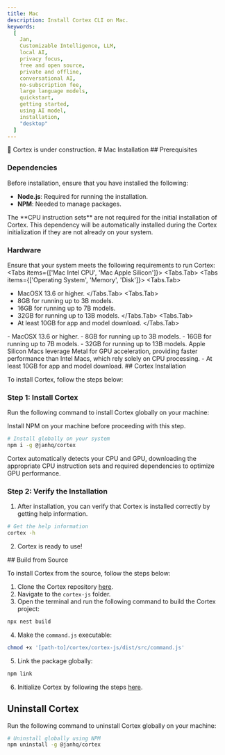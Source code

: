 ```yaml
---
title: Mac
description: Install Cortex CLI on Mac.
keywords:
  [
    Jan,
    Customizable Intelligence, LLM,
    local AI,
    privacy focus,
    free and open source,
    private and offline,
    conversational AI,
    no-subscription fee,
    large language models,
    quickstart,
    getting started,
    using AI model,
    installation,
    "desktop"
  ]
---
```




<Callout type="warning">
🚧 Cortex is under construction.
</Callout>
# Mac Installation
## Prerequisites

### Dependencies

Before installation, ensure that you have installed the following:

- **Node.js**: Required for running the installation.
- **NPM**: Needed to manage packages.

<Callout type="info">
The **CPU instruction sets** are not required for the initial installation of Cortex. This dependency will be automatically installed during the Cortex initialization if they are not already on your system.

</Callout>

### Hardware

Ensure that your system meets the following requirements to run Cortex:
<Tabs items={['Mac Intel CPU', 'Mac Apple Silicon']}>
<Tabs.Tab>
<Tabs items={['Operating System', 'Memory', 'Disk']}>
<Tabs.Tab>
- MacOSX 13.6 or higher.
</Tabs.Tab>
<Tabs.Tab>
- 8GB for running up to 3B models.
- 16GB for running up to 7B models.
- 32GB for running up to 13B models.
</Tabs.Tab>
<Tabs.Tab>
- At least 10GB for app and model download.
</Tabs.Tab>
</Tabs>
</Tabs.Tab>
<Tabs.Tab>
<Tabs items={['Operating System', 'Memory', 'Disk']}>
<Tabs.Tab>
- MacOSX 13.6 or higher.
</Tabs.Tab>
<Tabs.Tab>
- 8GB for running up to 3B models.
- 16GB for running up to 7B models.
- 32GB for running up to 13B models.
<Callout type="info">
Apple Silicon Macs leverage Metal for GPU acceleration, providing faster performance than Intel Macs, which rely solely on CPU processing.

</Callout>
</Tabs.Tab>
<Tabs.Tab>
- At least 10GB for app and model download.
</Tabs.Tab>
</Tabs>
</Tabs.Tab>
</Tabs>
## Cortex Installation

To install Cortex, follow the steps below:
<Steps>
### Step 1: Install Cortex

Run the following command to install Cortex globally on your machine:

<Callout type="info">
Install NPM on your machine before proceeding with this step.

</Callout>

```sh
# Install globally on your system
npm i -g @janhq/cortex
```
<Callout type="info">
Cortex automatically detects your CPU and GPU, downloading the appropriate CPU instruction sets and required dependencies to optimize GPU performance.

</Callout>

### Step 2: Verify the Installation

1. After installation, you can verify that Cortex is installed correctly by getting help information.

```sh
# Get the help information
cortex -h
```
2. Cortex is ready to use!
</Steps>
## Build from Source

To install Cortex from the source, follow the steps below:

1. Clone the Cortex repository [here](https://github.com/janhq/cortex/tree/dev).
2. Navigate to the `cortex-js` folder.
3. Open the terminal and run the following command to build the Cortex project:

```sh
npx nest build
```

4. Make the `command.js` executable:

```sh
chmod +x '[path-to]/cortex/cortex-js/dist/src/command.js'
```

5. Link the package globally:

```sh
npm link
```
6. Initialize Cortex by following the steps [here](#step-3-initialize-cortex).
## Uninstall Cortex

Run the following command to uninstall Cortex globally on your machine:
```sh
# Uninstall globally using NPM
npm uninstall -g @janhq/cortex
```